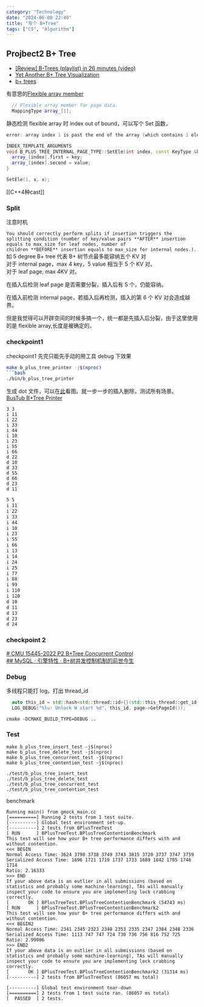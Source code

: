 ```yaml
---
category: "Technology"
date: "2024-06-08 22:40"
title: "写个 B+Tree"
tags: ["CS", "Algorithm"]
---
```


## Projbect2 B+ Tree

- [[Review] B-Trees (playlist) in 26 minutes (video)](https://www.youtube.com/playlist?list=PL9xmBV_5YoZNFPPv98DjTdD9X6UI9KMHz)
- [Yet Another B+ Tree Visualization](https://github.com/roy2220/bptree)
- [b+ trees](https://www.cs.usfca.edu/~galles/visualization/BPlusTree.html)

有意思的[Flexible array member](https://en.wikipedia.org/wiki/Flexible_array_member)

```c++
  // Flexible array member for page data.
  MappingType array_[1];
```

静态检测 flexible array 时 index out of bound，可以写个 Set 函数，

```c++
error: array index 1 is past the end of the array (which contains 1 element) [clang-diagnostic-array-bounds,-warnings-as-errors] array_[1].first = new_key;

INDEX_TEMPLATE_ARGUMENTS
void B_PLUS_TREE_INTERNAL_PAGE_TYPE::SetEle(int index, const KeyType &key, const ValueType &value) {
  array_[index].first = key;
  array_[index].second = value;
}

SetEle(1, x, x);
```

[[C++4种cast]]

### Split

注意时机

`You should correctly perform splits if insertion triggers the splitting condition (number of key/value pairs **AFTER** insertion equals to max_size for leaf nodes, number of children **BEFORE** insertion equals to max_size for internal nodes.).`  
如 5 degree B+ tree 代表 B+ 树节点最多能容纳五个 KV 对  
对于 internal page，max 4 key，5 value 相当于 5 个 KV 对。  
对于 leaf page, max 4KV 对。

在插入后检测 leaf page 是否需要分裂，插入后有 5 个，仍能容纳。

在插入前检测 internal page，若插入后再检测，插入的第 6 个 KV 对会造成越界。

但是我觉得可以开辟空间的时候多搞一个，统一都是先插入后分裂，由于这里使用的是 flexible array,长度是被确定的，

### checkpoint1

checkpoint1 先完只能先手动的用工具 debug 下效果

````sh
make b_plus_tree_printer -j$(nproc)
```bash
./bin/b_plus_tree_printer
````

生成 dot 文件，可以在[此](https://dreampuf.github.io/GraphvizOnline)看图。就一步一步的插入删除，测试所有场景。  
[BusTub B+Tree Printer](https://15445.courses.cs.cmu.edu/fall2022/bpt-printer/)

```
3 3
i 11
i 22
i 33
i 44
i 10
i 23
i 55
i 66
d 22
d 10
d 33
d 55
d 66
d 23
d 11
```

```sh
5 5
i 11
i 22
i 33
i 44
i 10
i 23
i 55
i 66
i 13
i 14
i 24
i 25
i 77
i 88
i 99
i 110
i 120
d 10
d 11
d 13
d 23
d 24
```

### checkpoint 2

[# CMU 15445-2022 P2 B+Tree Concurrent Control](https://zhuanlan.zhihu.com/p/593214033)  
[## MySQL · 引擎特性 · B+树并发控制机制的前世今生](http://mysql.taobao.org/monthly/2018/09/01/)

### Debug

多线程只能打 log，打出 thread_id

```c++
  auto this_id = std::hash<std::thread::id>{}(std::this_thread::get_id());
  LOG_DEBUG("%lu: Unlock W start %d", this_id, page->GetPageId());
```

```
cmake -DCMAKE_BUILD_TYPE=DEBUG ..

```

### Test

```
make b_plus_tree_insert_test -j$(nproc)
make b_plus_tree_delete_test -j$(nproc)
make b_plus_tree_concurrent_test -j$(nproc)
make b_plus_tree_contention_test -j$(nproc)

./test/b_plus_tree_insert_test
./test/b_plus_tree_delete_test
./test/b_plus_tree_concurrent_test
./test/b_plus_tree_contention_test
```

benchmark

```
Running main() from gmock_main.cc
[==========] Running 2 tests from 1 test suite.
[----------] Global test environment set-up.
[----------] 2 tests from BPlusTreeTest
[ RUN      ] BPlusTreeTest.BPlusTreeContentionBenchmark
This test will see how your B+ tree performance differs with and without contention.
<<< BEGIN
Normal Access Time: 3624 3798 3738 3749 3743 3815 3720 3737 3747 3759
Serialized Access Time: 1696 1721 1719 1737 1733 1689 1842 1705 1746 1714
Ratio: 2.16333
>>> END
If your above data is an outlier in all submissions (based on statistics and probably some machine-learning), TAs will manually inspect your code to ensure you are implementing lock crabbing correctly.
[       OK ] BPlusTreeTest.BPlusTreeContentionBenchmark (54743 ms)
[ RUN      ] BPlusTreeTest.BPlusTreeContentionBenchmark2
This test will see how your B+ tree performance differs with and without contention.
<<< BEGIN2
Normal Access Time: 2341 2345 2323 2348 2353 2335 2347 2384 2348 2336
Serialized Access Time: 1113 747 747 724 730 736 756 816 752 725
Ratio: 2.99006
>>> END2
If your above data is an outlier in all submissions (based on statistics and probably some machine-learning), TAs will manually inspect your code to ensure you are implementing lock crabbing correctly.
[       OK ] BPlusTreeTest.BPlusTreeContentionBenchmark2 (31314 ms)
[----------] 2 tests from BPlusTreeTest (86057 ms total)

[----------] Global test environment tear-down
[==========] 2 tests from 1 test suite ran. (86057 ms total)
[  PASSED  ] 2 tests.
```

